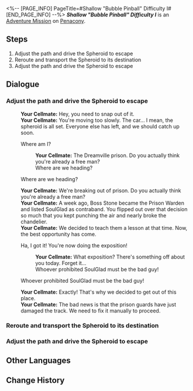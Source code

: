 <%-- [PAGE_INFO]
PageTitle=#Shallow "Bubble Pinball" Difficulty I#
[END_PAGE_INFO] --%>
{{Stub|Dialogue.}}
{{Mission Infobox
|id            = 8020224
|title         = 
|image         = <!--Mission Shallow "Bubble Pinball" Difficulty I.png-->
|type          = Adventure
|event_name    = 
|chapter       = 
|requirements  = {{subst:void|<!--Unknown: {"Type":"Manual"}-->}}
|summary       = <!--official mission summary from Fate's Atlas-->
|characters    = Trailblazer; Your Cellmate
|startLocation = [[Penacony]] - [[Shallow "Bubble Pinball" Difficulty I]]
|world         = Penacony
|area          = Shallow "Bubble Pinball" Difficulty I
|prev          = 
|next          = 
|rewards       = 
}}
'''''Shallow "Bubble Pinball" Difficulty I''''' is an [[Adventure Mission]] on [[Penacony]].

==Steps==
# Adjust the path and drive the Spheroid to escape
# Reroute and transport the Spheroid to its destination
# Adjust the path and drive the Spheroid to escape

<!--
==Gameplay Notes==

--><!--
==Trial Character==

-->
==Dialogue==
{{Stub Dialogue}}

===Adjust the path and drive the Spheroid to escape{{subst:void|<!--802022401-->}}===
{{Dialogue Start}}
:{{tx}}
:'''Your Cellmate:''' Hey, you need to snap out of it.
:'''Your Cellmate:''' You're moving too slowly. The car... I mean, the spheroid is all set. Everyone else has left, and we should catch up soon.
:{{DIcon|Arrow}} Where am I?
::'''Your Cellmate:''' The Dreamville prison. Do you actually think you're already a free man?
::Where are we heading?
:{{DIcon|Arrow}} Where are we heading?
:'''Your Cellmate:''' We're breaking out of prison. Do you actually think you're already a free man?
:'''Your Cellmate:''' A week ago, Boss Stone became the Prison Warden and listed SoulGlad as contraband. You flipped out over that decision so much that you kept punching the air and nearly broke the chandelier.
:'''Your Cellmate:''' We decided to teach them a lesson at that time. Now, the best opportunity has come.
:{{DIcon|Arrow}} Ha, I got it! You're now doing the exposition!
::'''Your Cellmate:''' What exposition? There's something off about you today. Forget it...
::Whoever prohibited SoulGlad must be the bad guy!
:{{DIcon|Arrow}} Whoever prohibited SoulGlad must be the bad guy!
:'''Your Cellmate:''' Exactly! That's why we decided to get out of this place.
:'''Your Cellmate:''' The bad news is that the prison guards have just damaged the track. We need to fix it manually to proceed.
:{{tx}}
{{Dialogue End}}

===Reroute and transport the Spheroid to its destination{{subst:void|<!--802022403-->}}===
{{Mission Description|type=adventure|location=Shallow "Bubble Pinball" Difficulty I|update|The wardens have destroyed the Spheroid lane. You have to manually reroute the course to repair the lanes and reconnect the various prison blocks.}}
{{Dialogue Start}}

{{Dialogue End}}

===Adjust the path and drive the Spheroid to escape{{subst:void|<!--802022402-->}}===
{{Mission Description|type=adventure|location=Shallow "Bubble Pinball" Difficulty I|update|You did it! It's time to hug your cellmate and rejoice in the fact that you survived.}}
{{Dialogue Start}}

{{Dialogue End}}

==Other Languages==
{{Other Languages
|en   = Shallow "Bubble Pinball" Difficulty I
|zhs  = 浅层「气泡弹珠」难度I
|zht  = 淺層「氣泡彈珠」難度I
|ja   = 表層夢境「バブルピンボール」難易度I
|ko   = 얕은 층 「버블 핀볼」 난이도 I
|es   = Burbupinball superficial, dificultad&nbsp;I
|fr   = Surface&nbsp;: «&nbsp;Flipper à bulles&nbsp;» difficulté&nbsp;I
|ru   = Верхний мир: Сферомёт I
|th   = "พินบอลหรรษา" ชั้นตื้น ระดับความยาก I
|vi   = "Bi Bong Bóng" Tầng Cạn - Độ Khó I
|de   = Seicht „Flipperkugel“ Schwierigkeitsgrad I
|id   = "Pinball Gelembung" yang Dangkal: Tingkat Kesulitan I
|pt   = "Pinball de Bolha" Raso Dificuldade I
}}

==Change History==
{{Change History|2.0}}
